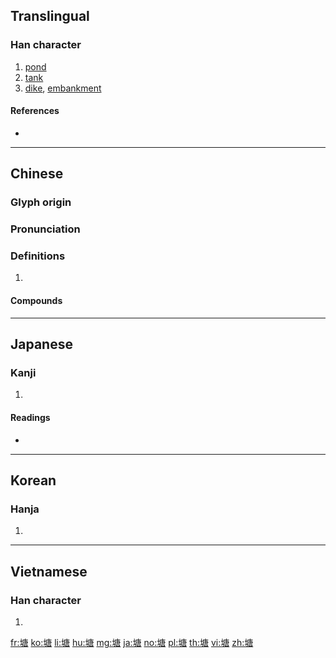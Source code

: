 ==Translingual==
{{stroke order|type=animate}}

===Han character===
{{Han char|rn=32|rad=土|as=10|sn=13|four=40167|canj=GILR|ids=⿰土唐}}

# [[pond]]
# [[tank]]
# [[dike]], [[embankment]]

====References====
* {{Han ref|kx=0235.220|dkj=05340|dj=0473.140|hdz=10473.200|uh=5858|ud=22616|bh=B6ED|bd=46829}}

----

==Chinese==
{{zh-forms}}

===Glyph origin===
{{Han etym}}

===Pronunciation===
{{zh-pron
|m=táng
|c=tong4
|mc=y
|oc=y
|cat=
}}

===Definitions===
{{zh-hanzi}}

# {{rfdef|zh}}

====Compounds====
{{zh-der|官塘|塘沽新港|塘鵝|塘沽|塘堰|塘坳|回塘|坳塘|橫塘|泥塘|瞿塘峽|池塘|海塘|火塘|水塘|提塘|陂塘|錢塘潮|葦塘|魚塘|蠣塘|錢塘江|荷塘|雷塘}}

----

==Japanese==

===Kanji===
{{ja-kanji|grade=|rs=土10}}

# {{defn|lang=ja|sort=土10}}

====Readings====
* {{ja-readings|on=[[とう]] (tō)|kun=[[つつみ]] (tsutsumi)}}

----

==Korean==

===Hanja===
{{ko-hanja|hangeul=당|rv=dang|mr=tang}}

# {{defn|lang=ko|sort=土10}}

----

==Vietnamese==

===Han character===
{{vi-hantu|[[đường]], [[đàng]]|rs=土10}}

# {{defn|lang=vi|sort=土10}}

[[fr:塘]]
[[ko:塘]]
[[li:塘]]
[[hu:塘]]
[[mg:塘]]
[[ja:塘]]
[[no:塘]]
[[pl:塘]]
[[th:塘]]
[[vi:塘]]
[[zh:塘]]